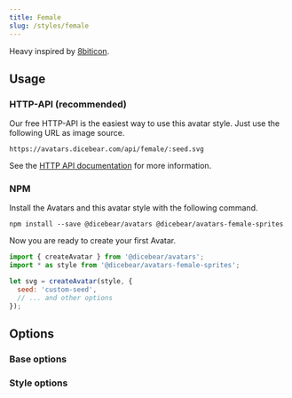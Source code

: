 ```yaml
---
title: Female
slug: /styles/female
---
```



<Examples style={style} />

Heavy inspired by [8biticon](https://github.com/matveyco/8biticon).

## Usage

### HTTP-API (recommended)

Our free HTTP-API is the easiest way to use this avatar style. Just use the following URL as image source.

    https://avatars.dicebear.com/api/female/:seed.svg

See the [HTTP API documentation](/docs/http-api) for more information.

### NPM

Install the Avatars and this avatar style with the following command.

    npm install --save @dicebear/avatars @dicebear/avatars-female-sprites

Now you are ready to create your first Avatar.

```js
import { createAvatar } from '@dicebear/avatars';
import * as style from '@dicebear/avatars-female-sprites';

let svg = createAvatar(style, {
  seed: 'custom-seed',
  // ... and other options
});
```

## Options

### Base options

<Options schema={coreSchema} />

### Style options

<Options schema={style.schema} />
